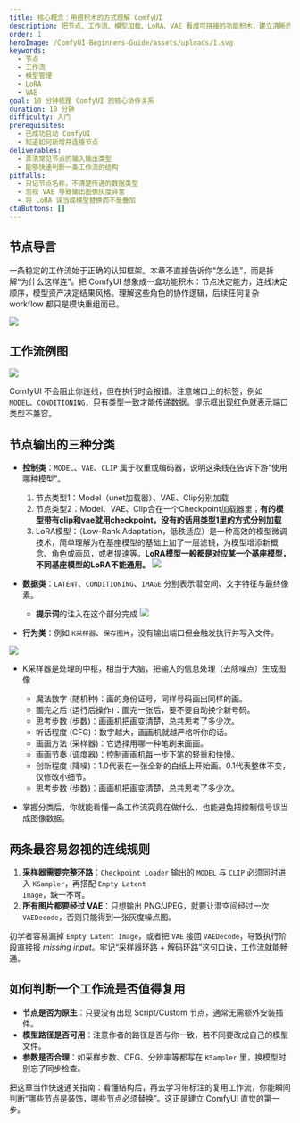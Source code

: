 ```yaml
---
title: 核心概念：用搭积木的方式理解 ComfyUI
description: 把节点、工作流、模型加载、LoRA、VAE 看成可拼接的功能积木，建立清晰的心智模型。
order: 1
heroImage: /ComfyUI-Beginners-Guide/assets/uploads/1.svg
keywords:
  - 节点
  - 工作流
  - 模型管理
  - LoRA
  - VAE
goal: 10 分钟梳理 ComfyUI 的核心协作关系
duration: 10 分钟
difficulty: 入门
prerequisites:
  - 已成功启动 ComfyUI
  - 知道如何新增并连接节点
deliverables:
  - 弄清常见节点的输入输出类型
  - 能够快速判断一条工作流的结构
pitfalls:
  - 只记节点名称，不清楚传递的数据类型
  - 忽视 VAE 导致输出图像灰度异常
  - 将 LoRA 误当成模型替换而不是叠加
ctaButtons: []
---
```


## 节点导言

一条稳定的工作流始于正确的认知框架。本章不直接告诉你“怎么连”，而是拆解“为什么这样连”。把 ComfyUI 想象成一盒功能积木：节点决定能力，连线决定顺序，模型资产决定结果风格。理解这些角色的协作逻辑，后续任何复杂 workflow 都只是模块重组而已。

![](/ComfyUI-Beginners-Guide/assets/uploads/2.svg)

## 工作流例图

![](/ComfyUI-Beginners-Guide/assets/uploads/wechat_2025-10-04_193054_297.png)

<TipCard title="端口类型必须一一匹配" tone="info">
  <p>ComfyUI 不会阻止你连线，但在执行时会报错。注意端口上的标签，例如 <code>MODEL</code>、<code>CONDITIONING</code>，只有类型一致才能传递数据。提示框出现红色就表示端口类型不兼容。</p>
</TipCard>

## 节点输出的三种分类

* **控制类**：<code>MODEL</code>、<code>VAE</code>、<code>CLIP</code> 属于权重或编码器，说明这条线在告诉下游“使用哪种模型”。

  1. 节点类型1：Model（unet加载器）、VAE、Clip分别加载
  2. 节点类型2：Model、VAE、Clip合在一个Checkpoint加载器里；**有的模型带有clip和vae就用checkpoint，没有的话用类型1里的方式分别加载**
  3. LoRA模型：（Low-Rank Adaptation，低秩适应）是一种高效的模型微调技术，简单理解为在基座模型的基础上加了一层滤镜，为模型增添新概念、角色或画风，或者提速等。**LoRA模型一般都是对应某一个基座模型，不同基座模型的LoRA不能通用。**
![](/ComfyUI-Beginners-Guide/assets/uploads/wechat_2025-10-04_193507_757.png)
* **数据类**：<code>LATENT</code>、<code>CONDITIONING</code>、<code>IMAGE</code> 分别表示潜空间、文字特征与最终像素。

  * **提示词**的注入在这个部分完成
![](/ComfyUI-Beginners-Guide/assets/uploads/wechat_2025-10-04_193214_647.png)
* **行为类**：例如 <code>K采样器</code>、<code>保存图片</code>，没有输出端口但会触发执行并写入文件。

![](/ComfyUI-Beginners-Guide/assets/uploads/wechat_2025-10-04_193629_492.png)
  * K采样器是处理的中枢，相当于大脑，把输入的信息处理（去除噪点）生成图像

    * 魔法数字 (随机种)：画的身份证号，同样号码画出同样的画。
    * 画完之后 (运行后操作)：画完一张后，要不要自动换个新号码。
    * 思考步数 (步数)：画画机把画变清楚，总共思考了多少次。
    * 听话程度 (CFG)：数字越大，画画机就越严格听你的话。
    * 画画方法 (采样器)：它选择用哪一种笔刷来画画。
    * 画画节奏 (调度器)：控制画画机每一步下笔的轻重和快慢。
    * 创新程度 (降噪)：1.0代表在一张全新的白纸上开始画。0.1代表整体不变，仅修改小细节。
    * 思考步数 (步数)：画画机把画变清楚，总共思考了多少次。
* 掌握分类后，你就能看懂一条工作流究竟在做什么，也能避免把控制信号误当成图像数据。

## 两条最容易忽视的连线规则

1. **采样器需要完整环路**：<code>Checkpoint Loader</code> 输出的 <code>MODEL</code> 与 <code>CLIP</code> 必须同时进入 <code>KSampler</code>，再搭配 <code>Empty Latent Image</code>，缺一不可。
2. **所有图片都要经过 VAE**：只想输出 PNG/JPEG，就要让潜空间经过一次 <code>VAEDecode</code>，否则只能得到一张灰度噪点图。

<TipCard title="最常见的连线报错" tone="warning">
  <p>初学者容易漏掉 <code>Empty Latent Image</code>，或者把 <code>VAE</code> 接回 <code>VAEDecode</code>，导致执行阶段直接报 <em>missing input</em>。牢记“采样器环路 + 解码环路”这句口诀，工作流就能畅通。</p>
</TipCard>

## 如何判断一个工作流是否值得复用

* **节点是否为原生**：只要没有出现 Script/Custom 节点，通常无需额外安装插件。
* **模型路径是否可用**：注意作者的路径是否与你一致，若不同要改成自己的模型文件。
* **参数是否合理**：如采样步数、CFG、分辨率等都写在 <code>KSampler</code> 里，换模型时别忘了同步检查。

把这章当作快速通关指南：看懂结构后，再去学习带标注的复用工作流，你能瞬间判断“哪些节点是装饰，哪些节点必须替换”。这正是建立 ComfyUI 直觉的第一步。
